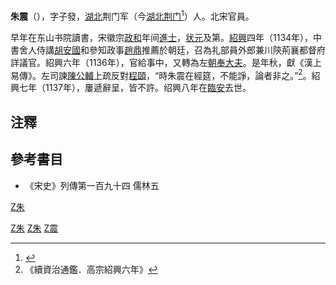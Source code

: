 {{For|东汉人物|朱震 (东汉)}}
'''朱震'''（{{bd|||1138年||catIdx=Z,朱}}），字子發，[[湖北|湖北]]荆门军（今[[湖北|湖北]][[荆门|荆门]]<ref>{{cite web|url=http://www.jmlib.net/info/dispnews.asp?id=248|title=著名理学家——朱震|dead-url=yes|archive-url=https://archive.today/20120802141406/http://www.jmlib.net/info/dispnews.asp?id=248|archive-date=2012-08-02|access-date=2010-06-15}}</ref>）人。北宋官員。

早年在东山书院讀書，宋徽宗[[政和_(宋徽宗)|政和]]年间[[進士|進士]]，[[状元|状元]]及第。[[紹興_(南宋)|紹興]]四年（1134年），中書舍人侍講[[胡安國|胡安國]]和參知政事[[趙鼎|趙鼎]]推薦於朝廷，召為礼部員外郎兼川陝荊襄都督府詳議官。紹興六年（1136年），官給事中，又轉為左[[朝奉大夫|朝奉大夫]]。是年秋，獻《漢上易傳》。左司諫[[陳公輔|陳公輔]]上疏反對[[程頤|程頤]]，“時朱震在經筵，不能諍，論者非之。”<ref>《續資治通鑑．高宗紹興六年》</ref>。紹興七年（1137年），屢遞辭呈，皆不許。绍興八年在[[臨安|臨安]]去世。

==注釋==
<references/>
==參考書目==
* 《宋史》列傳第一百九十四  儒林五

[[category:宋朝政治人物|Z朱]]
[[Category:宋朝儒學學者|Z朱]]
[[Category:荆门人|Z朱]]
[[Category:朱姓|Z震]]